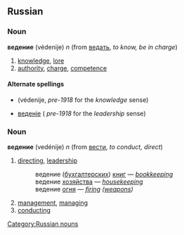 ==Russian==
===Noun===
'''ведение''' (védenije) ''n'' (from [[ведать]], ''to know, be in charge'')

# [[knowledge]], [[lore]]
# [[authority]], [[charge]], [[competence]]

====Alternate spellings====<!-- put in separate etym sections if they have different origins -->
*{{IPA|[[вѣдѣніе]]}} (védenije, ''pre-1918'' for the ''knowledge'' sense)
*[[веденіе]] (<!-- translit? -->''pre-1918'' for the ''leadership'' sense)

===Noun===
'''ведение''' (vedénije) ''n'' (from [[вести]], ''to conduct, direct'')

# [[directing]], [[leadership]]
#: ведение ([[бухгалтерский|бухгалтерских]]) [[книга|книг]] — ''[[bookkeeping]]''
#: ведение [[хозяйство|хозяйства]] — ''[[housekeeping]]''
#: ведение [[огонь|огня]] — ''[[firing]] ([[weapons]])''
# [[management]], [[managing]]
# [[conducting]]

[[Category:Russian nouns]]